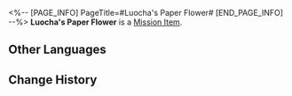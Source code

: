 <%-- [PAGE_INFO]
PageTitle=#Luocha's Paper Flower#
[END_PAGE_INFO] --%>
{{Item Infobox
|id          = 140166
|image       = Item Luocha's Paper Flower.png
|type        = Mission Item
|invCategory = Missions
|rarity      = 3
|effect      = 
|description = A piece of paper casually folded into a flower. The petals are delicate and life-like, and one wonders what kind of person would have bestowed such likenesses onto the paper.
}}
'''Luocha's Paper Flower''' is a [[Mission Item]].

==Other Languages==
{{Other Languages
|en   = Luocha's Paper Flower
|zhs  = 罗刹的纸花
|zht  = 羅剎的紙花
|ja   = 羅刹の紙花
|ko   = 나찰의 종이꽃
|es   = Flor de papel de Luocha
|fr   = Fleur en papier de Luocha
|ru   = Бумажный цветок Лочи
|th   = ดอกไม้กระดาษของ Luocha
|vi   = Hoa Giấy Luocha
|de   = Luochas Papierblume
|id   = Bunga Kertas Luocha
|pt   = Flor de Papel do Luocha
}}

==Change History==
{{Change History|2.0}}